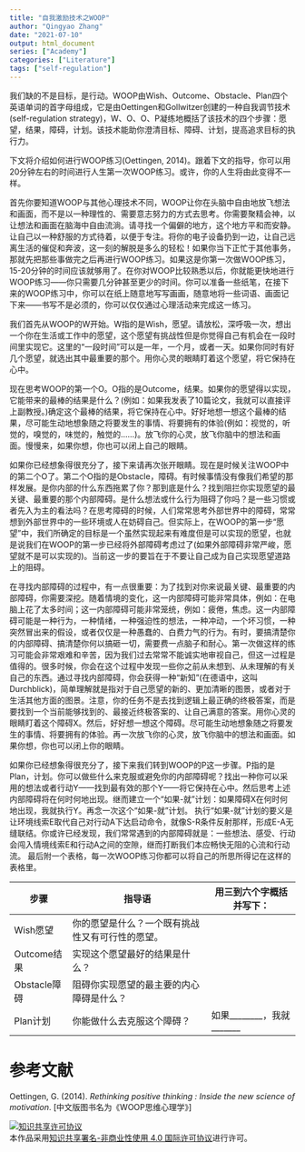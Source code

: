 ```yaml
---
title: "自我激励技术之WOOP"
author: "Qingyao Zhang"
date: "2021-07-10"
output: html_document
series: ["Academy"]
categories: ["Literature"]
tags: ["self-regulation"]
---
```

我们缺的不是目标，是行动。WOOP由Wish、Outcome、Obstacle、Plan四个英语单词的首字母组成，它是由Oettingen和Gollwitzer创建的一种自我调节技术(self-regulation strategy)，W、O、O、P凝练地概括了该技术的四个步骤：愿望，结果，障碍，计划。该技术能助你澄清目标、障碍、计划，提高追求目标的执行力。

下文将介绍如何进行WOOP练习(Oettingen, 2014)。跟着下文的指导，你可以用20分钟左右的时间进行人生第一次WOOP练习。或许，你的人生将由此变得不一样。

首先你要知道WOOP与其他心理技术不同，WOOP让你在头脑中自由地放飞想法和画面，而不是以一种理性的、需要意志努力的方式去思考。你需要聚精会神，以让想法和画面在脑海中自由流淌。请寻找一个偏僻的地方，这个地方平和而安静。让自己以一种舒服的方式待着，以便于专注。将你的电子设备扔到一边，让自己远离生活的催促和奔波，这一刻的解脱是多么的轻松！如果你当下正忙于其他事务，那就先把那些事做完之后再进行WOOP练习。如果这是你第一次做WOOP练习，15-20分钟的时间应该就够用了。在你对WOOP比较熟悉以后，你就能更快地进行WOOP练习——你只需要几分钟甚至更少的时间。你可以准备一些纸笔，在接下来的WOOP练习中，你可以在纸上随意地写写画画，随意地将一些词语、画面记下来——书写不是必须的，你可以仅仅通过心理活动来完成这一练习。

我们首先从WOOP的W开始。W指的是Wish，愿望。请放松，深呼吸一次，想出一个你在生活或工作中的愿望，这个愿望有挑战性但是你觉得自己有机会在一段时间里实现它。这里的“一段时间”可以是一年，一个月，或者一天。如果你同时有好几个愿望，就选出其中最重要的那个。用你心灵的眼睛盯着这个愿望，将它保持在心中。

现在思考WOOP的第一个O。O指的是Outcome，结果。如果你的愿望得以实现，它能带来的最棒的结果是什么？(例如：如果我发表了10篇论文，我就可以直接评上副教授。)确定这个最棒的结果，将它保持在心中。好好地想一想这个最棒的结果，尽可能生动地想象随之将要发生的事情、将要拥有的体验(例如：视觉的，听觉的，嗅觉的，味觉的，触觉的……)。放飞你的心灵，放飞你脑中的想法和画面。慢慢来，如果你想，你也可以闭上自己的眼睛。

如果你已经想象得很充分了，接下来请再次张开眼睛。现在是时候关注WOOP中的第二个O了。第二个O指的是Obstacle，障碍。有时候事情没有像我们希望的那样发展。是你内部的什么东西拖累了你？那到底是什么？找到阻拦你实现愿望的最关键、最重要的那个内部障碍。是什么想法或什么行为阻碍了你吗？是一些习惯或者先入为主的看法吗？在思考障碍的时候，人们常常思考外部世界中的障碍，常常想到外部世界中的一些环境或人在妨碍自己。但实际上，在WOOP的第一步“愿望”中，我们所确定的目标是一个虽然实现起来有难度但是可以实现的愿望，也就是说我们在WOOP的第一步已经将外部障碍考虑过了(如果外部障碍非常严峻，愿望就不是可以实现的)。当前这一步的要旨在于不要让自己成为自己实现愿望道路上的阻碍。

在寻找内部障碍的过程中，有一点很重要：为了找到对你来说最关键、最重要的内部障碍，你需要深挖。随着情境的变化，这一内部障碍可能非常具体，例如：在电脑上花了太多时间；这一内部障碍可能非常笼统，例如：疲倦，焦虑。这一内部障碍可能是一种行为，一种情绪，一种强迫性的想法，一种冲动，一个坏习惯，一种突然冒出来的假设，或者仅仅是一种愚蠢的、白费力气的行为。有时，要搞清楚你的内部障碍、搞清楚你何以搞砸一切，需要费一点脑子和耐心。第一次做这样的练习可能会非常艰难和辛苦，因为我们过去常常不能诚实地审视自己，但这一过程是值得的。很多时候，你会在这个过程中发现一些你之前从未想到、从未理解的有关自己的东西。通过寻找内部障碍，你会获得一种“新知”(在德语中，这叫Durchblick)，简单理解就是指对于自己愿望的新的、更加清晰的图景，或者对于生活其他方面的图景。注意，你的任务不是去找到逻辑上最正确的终极答案，而是要找到一个当前能够找到的、最接近终极答案的、让自己满意的答案。用你心灵的眼睛盯着这个障碍X。然后，好好想一想这个障碍。尽可能生动地想象随之将要发生的事情、将要拥有的体验。再一次放飞你的心灵，放飞你脑中的想法和画面。如果你想，你也可以闭上你的眼睛。

如果你已经想象得很充分了，接下来我们转到WOOP的P这一步骤。P指的是Plan，计划。你可以做些什么来克服或避免你的内部障碍呢？找出一种你可以采用的想法或者行动Y——找到最有效的那个Y——将它保持在心中。然后思考上述内部障碍将在何时何地出现。继而建立一个“如果-就”计划：如果障碍X在何时何地出现，我就执行Y。再念一次这个“如果-就”计划。
执行“如果-就”计划的要义是让环境线索E取代自己对行动A下达启动命令，就像S-R条件反射那样，形成E-A无缝联结。你或许已经发现，我们常常遇到的内部障碍就是：一些想法、感受、行动会闯入情境线索E和行动A之间的空隙，继而打断我们本应畅快无阻的心流和行动流。
最后附一个表格，每一次WOOP练习你都可以将自己的所思所得记在这样的表格里。

步骤|指导语|用三到六个字概括并写下：
|-|-|-|
Wish愿望|你的愿望是什么？一个既有挑战性又有可行性的愿望。|
Outcome结果|实现这个愿望最好的结果是什么？|
Obstacle障碍|阻碍你实现愿望的最主要的内心障碍是什么？|
Plan计划|你能做什么去克服这个障碍？	|如果________，我就_______

# 参考文献

Oettingen, G. (2014). *Rethinking positive thinking : Inside the new science of motivation*. [中文版图书名为《WOOP思维心理学》]

<a rel="license" href="http://creativecommons.org/licenses/by-nc/4.0/"><img alt="知识共享许可协议" style="border-width:0" src="https://i.creativecommons.org/l/by-nc/4.0/88x31.png" /></a><br />本作品采用<a rel="license" href="http://creativecommons.org/licenses/by-nc/4.0/">知识共享署名-非商业性使用 4.0 国际许可协议</a>进行许可。